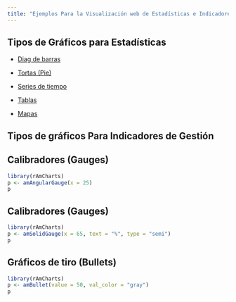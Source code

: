 ```yaml
---
title: "Ejemplos Para la Visualización web de Estadísticas e Indicadores"
---
```


## Tipos de Gráficos para Estadísticas

* [Diag de barras](https://estadisticaun.github.io/Graficos/Series/J1_G2_I1_PEAMA_F5.html)

* [Tortas (Pie)](https://estadisticaun.github.io/Graficos/Series/J1_G2_I1_ADMITIDOS_F4.html)

* [Series de tiempo](https://estadisticaun.github.io/Graficos/Series/J1_G2_I1_ADMITIDOS_F16.html)

* [Tablas](https://estadisticaun.github.io/Graficos/Series/J1_G2_I1_ADMITIDO_F17.html)

* [Mapas](https://estadisticaun.github.io/Graficos/Mapas/municipios1.html)

## Tipos de gráficos Para Indicadores de Gestión

## Calibradores (Gauges)

```r
library(rAmCharts)
p <- amAngularGauge(x = 25)
p
```


## Calibradores (Gauges)

```r
library(rAmCharts)
p <- amSolidGauge(x = 65, text = "%", type = "semi")
p
```

## Gráficos de tiro (Bullets)

```r
library(rAmCharts)
p <- amBullet(value = 50, val_color = "gray")
p
```


